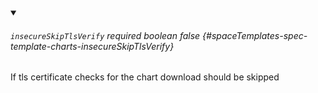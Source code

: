 
<details className="config-field" data-expandable="false" open>
<summary>

###### `insecureSkipTlsVerify` <span className="config-field-required" data-required="false">required</span> <span className="config-field-type">boolean</span> <span className="config-field-default">false</span> <span className="config-field-enum"></span> {#spaceTemplates-spec-template-charts-insecureSkipTlsVerify}

If tls certificate checks for the chart download should be skipped

</summary>



</details>

